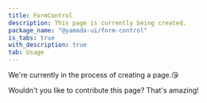 ```yaml
---
title: FormControl
description: This page is currently being created.
package_name: "@yamada-ui/form-control"
is_tabs: true
with_description: true
tab: Usage
---
```


We're currently in the process of creating a page.😘

Wouldn't you like to contribute this page? That's amazing!
